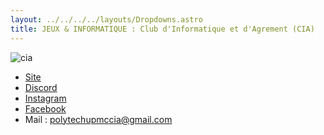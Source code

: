 ```yaml
---
layout: ../../../../layouts/Dropdowns.astro
title: JEUX & INFORMATIQUE : Club d'Informatique et d'Agrement (CIA)
---
```

![cia](/assets/assos/cia.png)  
- [Site](https://www.polytech.sorbonne-universite.fr/vie-associative/cia)  
- [Discord](https://discord.gg/uZQwBrPH8e)  
- [Instagram](https://www.instagram.com/cia_polytechsorbonne/)  
- [Facebook](https://www.facebook.com/ClubDInformatiqueEtDAgrement)  
- Mail : polytechupmccia@gmail.com